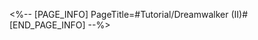 <%-- [PAGE_INFO]
PageTitle=#Tutorial/Dreamwalker (II)#
[END_PAGE_INFO] --%>
{{Tutorial
|sort      = 606602
|title     = Dreamwalker (II)
|subtitle  = 
|type      = 
|about     = 
|image1    = Tutorial Dreamwalker (II) 1.png{{subst:void|<!--$UPLOAD:<<SpriteOutput/TutorialPic/TutorialPage_606602.png>-<Tutorial Dreamwalker (II) 1.png>>}}
|text1     = While carrying {{Color|h|nobold=1|Bubble Charges}} near a dispersed bubble, you can use {{Color|h|nobold=1|Bubble Converge}} to construct a {{Color|h|nobold=1|Bubble Bridge}} that can be traversed.
|image2    = Tutorial Dreamwalker (II) 2.png{{subst:void|<!--$UPLOAD:<<SpriteOutput/TutorialPic/TutorialPage_606603.png>-<Tutorial Dreamwalker (II) 2.png>>}}
|text2     = Bubble Bridges have two forms: {{Color|h|nobold=1|Concave Corner}} and {{Color|h|nobold=1|Protruding Corner}}.
}}